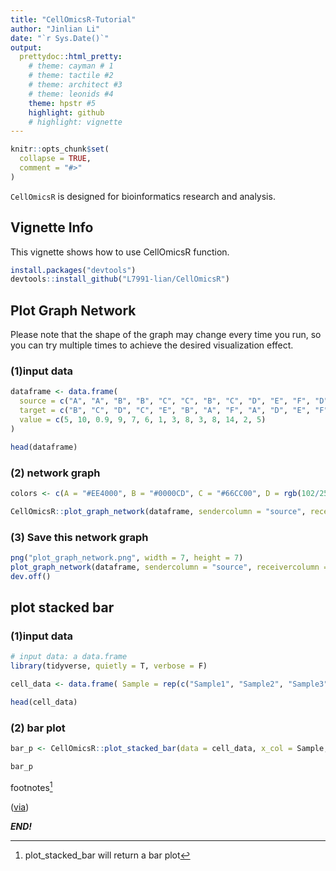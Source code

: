 ```yaml
---
title: "CellOmicsR-Tutorial"
author: "Jinlian Li"
date: "`r Sys.Date()`"
output:
  prettydoc::html_pretty:
    # theme: cayman # 1
    # theme: tactile #2
    # theme: architect #3
    # theme: leonids #4
    theme: hpstr #5
    highlight: github
    # highlight: vignette
---
```


```r
knitr::opts_chunk$set(
  collapse = TRUE,
  comment = "#>"
)
```

`CellOmicsR` is designed for bioinformatics research and analysis. 

## Vignette Info

This vignette shows how to use CellOmicsR function.

```r
install.packages("devtools")
devtools::install_github("L7991-lian/CellOmicsR")
```


## Plot Graph Network

Please note that the shape of the graph may change every time you run, so you can try multiple times to achieve the desired visualization effect.

### (1)input data
```r
dataframe <- data.frame(
  source = c("A", "A", "B", "B", "C", "C", "B", "C", "D", "E", "F", "D", "D", "F"),
  target = c("B", "C", "D", "C", "E", "B", "A", "F", "A", "D", "E", "F", "B", "A"),
  value = c(5, 10, 0.9, 9, 7, 6, 1, 3, 8, 3, 8, 14, 2, 5)
)

head(dataframe)
```

### (2) network graph
```r
colors <- c(A = "#EE4000", B = "#0000CD", C = "#66CC00", D = rgb(102/255,46/255,115/255), E = rgb(31/255,153/255,139/255), F = "#003366")

CellOmicsR::plot_graph_network(dataframe, sendercolumn = "source", receivercolumn = "target", widthcolumn = "value", useLabels = T, threshold = 0.01, colors = colors, nodeSize = 10, vertex.label.color = "white", edge.label.color = "black", edge.label.cex = 1.2) 

```

### (3) Save this network graph
```r
png("plot_graph_network.png", width = 7, height = 7)
plot_graph_network(dataframe, sendercolumn = "source", receivercolumn = "target", widthcolumn = "value", useLabels = T, threshold = 0.01, colors = colors, nodeSize = 10, vertex.label.color = "white", edge.label.color = "black", edge.label.cex = 1.2) 
dev.off()
```

## plot stacked bar

### (1)input data
```r
# input data: a data.frame 
library(tidyverse, quietly = T, verbose = F)

cell_data <- data.frame( Sample = rep(c("Sample1", "Sample2", "Sample3"), each = 4),Type = rep(c("Type1", "Type2", "Type3", "Type4"), 3),Count = c(10, 15, 8, 6, 5, 7, 12, 9, 3, 6, 4, 11))

head(cell_data)
```

### (2) bar plot
```r
bar_p <- CellOmicsR::plot_stacked_bar(data = cell_data, x_col = Sample, stack_col = Count, fill_col = Type)

bar_p
```


footnotes^[plot_stacked_bar will return a bar plot]

([via](https://github.com/L7991-lian))

***END!***
